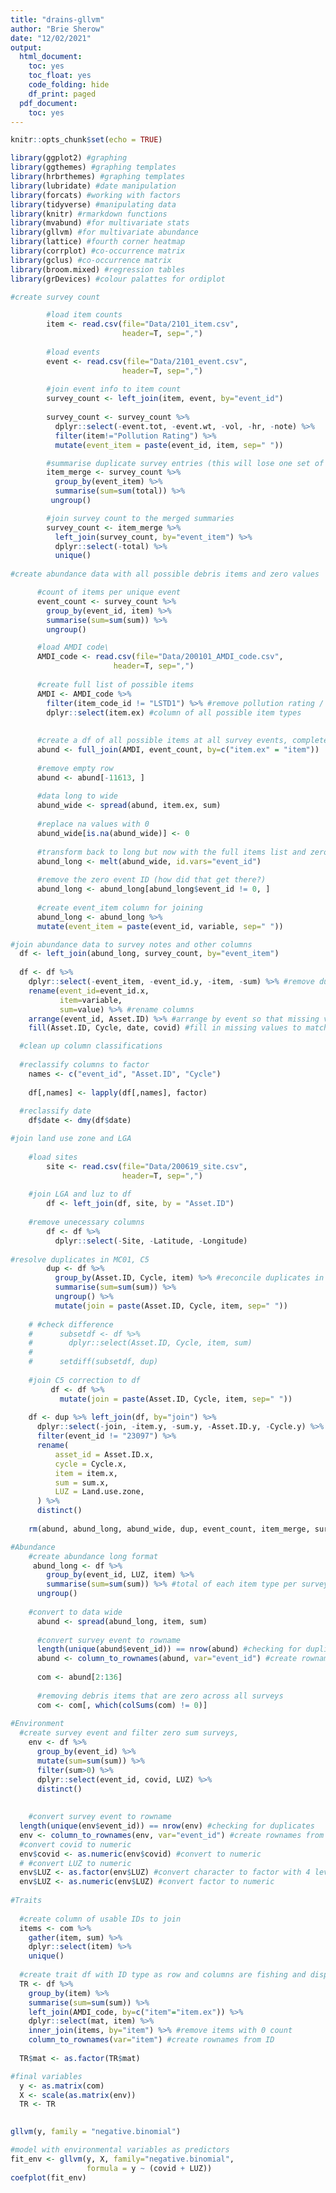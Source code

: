 ```yaml
---
title: "drains-gllvm"
author: "Brie Sherow"
date: "12/02/2021"
output: 
  html_document:
    toc: yes
    toc_float: yes
    code_folding: hide
    df_print: paged
  pdf_document:
    toc: yes
---
```


```r
knitr::opts_chunk$set(echo = TRUE)
```


```r
library(ggplot2) #graphing
library(ggthemes) #graphing templates
library(hrbrthemes) #graphing templates
library(lubridate) #date manipulation
library(forcats) #working with factors
library(tidyverse) #manipulating data
library(knitr) #rmarkdown functions
library(mvabund) #for multivariate stats
library(gllvm) #for multivariate abundance
library(lattice) #fourth corner heatmap
library(corrplot) #co-occurrence matrix
library(gclus) #co-occurrence matrix
library(broom.mixed) #regression tables
library(grDevices) #colour palattes for ordiplot
```

```r
#create survey count  

        #load item counts
        item <- read.csv(file="Data/2101_item.csv", 
                         header=T, sep=",") 
        
        #load events
        event <- read.csv(file="Data/2101_event.csv", 
                         header=T, sep=",") 
        
        #join event info to item count
        survey_count <- left_join(item, event, by="event_id")
        
        survey_count <- survey_count %>%
          dplyr::select(-event.tot, -event.wt, -vol, -hr, -note) %>%
          filter(item!="Pollution Rating") %>%
          mutate(event_item = paste(event_id, item, sep=" "))

        #summarise duplicate survey entries (this will lose one set of notes....)
        item_merge <- survey_count %>%
          group_by(event_item) %>%
          summarise(sum=sum(total)) %>%
         ungroup()

        #join survey count to the merged summaries
        survey_count <- item_merge %>%
          left_join(survey_count, by="event_item") %>%
          dplyr::select(-total) %>%
          unique()
        
#create abundance data with all possible debris items and zero values

      #count of items per unique event
      event_count <- survey_count %>%
        group_by(event_id, item) %>%
        summarise(sum=sum(sum)) %>%
        ungroup()

      #load AMDI code\
      AMDI_code <- read.csv(file="Data/200101_AMDI_code.csv", 
                       header=T, sep=",") 
      
      #create full list of possible items
      AMDI <- AMDI_code %>%
        filter(item_code_id != "LSTD1") %>% #remove pollution rating / microplastics
        dplyr::select(item.ex) #column of all possible item types
      
      
      #create a df of all possible items at all survey events, complete with zeros
      abund <- full_join(AMDI, event_count, by=c("item.ex" = "item"))
      
      #remove empty row
      abund <- abund[-11613, ]
      
      #data long to wide
      abund_wide <- spread(abund, item.ex, sum)
      
      #replace na values with 0
      abund_wide[is.na(abund_wide)] <- 0
        
      #transform back to long but now with the full items list and zero data
      abund_long <- melt(abund_wide, id.vars="event_id")
      
      #remove the zero event ID (how did that get there?)
      abund_long <- abund_long[abund_long$event_id != 0, ]
      
      #create event_item column for joining
      abund_long <- abund_long %>%
      mutate(event_item = paste(event_id, variable, sep=" "))

#join abundance data to survey notes and other columns
  df <- left_join(abund_long, survey_count, by="event_item") 
  
  df <- df %>%
    dplyr::select(-event_item, -event_id.y, -item, -sum) %>% #remove duplicate columns
    rename(event_id=event_id.x,
           item=variable,
           sum=value) %>% #rename columns
    arrange(event_id, Asset.ID) %>% #arrange by event so that missing values are aligned
    fill(Asset.ID, Cycle, date, covid) #fill in missing values to match survey data

  #clean up column classifications
  
  #reclassify columns to factor
    names <- c("event_id", "Asset.ID", "Cycle")
  
    df[,names] <- lapply(df[,names], factor)
  
  #reclassify date
    df$date <- dmy(df$date)

#join land use zone and LGA
    
    #load sites
        site <- read.csv(file="Data/200619_site.csv", 
                         header=T, sep=",") 
        
    #join LGA and luz to df
        df <- left_join(df, site, by = "Asset.ID")
        
    #remove unecessary columns
        df <- df %>%
          dplyr::select(-Site, -Latitude, -Longitude) 
     
#resolve duplicates in MC01, C5    
        dup <- df %>% 
          group_by(Asset.ID, Cycle, item) %>% #reconcile duplicates in MC01 Cycle 5
          summarise(sum=sum(sum)) %>%
          ungroup() %>%
          mutate(join = paste(Asset.ID, Cycle, item, sep=" "))
         
    # #check difference
    #      subsetdf <- df %>%
    #        dplyr::select(Asset.ID, Cycle, item, sum)
    #      
    #      setdiff(subsetdf, dup)
         
    #join C5 correction to df
         df <- df %>%
           mutate(join = paste(Asset.ID, Cycle, item, sep=" "))
         
    df <- dup %>% left_join(df, by="join") %>%
      dplyr::select(-join, -item.y, -sum.y, -Asset.ID.y, -Cycle.y) %>%
      filter(event_id != "23097") %>%
      rename(
          asset_id = Asset.ID.x, 
          cycle = Cycle.x,
          item = item.x,
          sum = sum.x,
          LUZ = Land.use.zone,
      ) %>%
      distinct()
    
    rm(abund, abund_long, abund_wide, dup, event_count, item_merge, survey_count)
```

```r

#Abundance
    #create abundance long format
     abund_long <- df %>%
        group_by(event_id, LUZ, item) %>% 
        summarise(sum=sum(sum)) %>% #total of each item type per survey event
      ungroup()
    
    #convert to data wide
      abund <- spread(abund_long, item, sum) 
    
      #convert survey event to rowname  
      length(unique(abund$event_id)) == nrow(abund) #checking for duplicates
      abund <- column_to_rownames(abund, var="event_id") #create rownames from survey event
      
      com <- abund[2:136]
      
      #removing debris items that are zero across all surveys
      com <- com[, which(colSums(com) != 0)]
      
#Environment
  #create survey event and filter zero sum surveys, 
    env <- df %>%
      group_by(event_id) %>%
      mutate(sum=sum(sum)) %>%
      filter(sum>0) %>%
      dplyr::select(event_id, covid, LUZ) %>%
      distinct()
    
    
    #convert survey event to rowname
  length(unique(env$event_id)) == nrow(env) #checking for duplicates
  env <- column_to_rownames(env, var="event_id") #create rownames from survey event
  #convert covid to numeric
  env$covid <- as.numeric(env$covid) #convert to numeric
  # #convert LUZ to numeric
  env$LUZ <- as.factor(env$LUZ) #convert character to factor with 4 levels
  env$LUZ <- as.numeric(env$LUZ) #convert factor to numeric
    
#Traits
  
  #create column of usable IDs to join
  items <- com %>%
    gather(item, sum) %>%
    dplyr::select(item) %>%
    unique()
  
  #create trait df with ID type as row and columns are fishing and dispersiveness
  TR <- df %>%
    group_by(item) %>%
    summarise(sum=sum(sum)) %>%
    left_join(AMDI_code, by=c("item"="item.ex")) %>%
    dplyr::select(mat, item) %>%
    inner_join(items, by="item") %>% #remove items with 0 count
    column_to_rownames(var="item") #create rownames from ID
  
  TR$mat <- as.factor(TR$mat)

#final variables
  y <- as.matrix(com)
  X <- scale(as.matrix(env))
  TR <- TR
  
```

```r
gllvm(y, family = "negative.binomial")

#model with environmental variables as predictors
fit_env <- gllvm(y, X, family="negative.binomial", 
                 formula = y ~ (covid + LUZ))
coefplot(fit_env)
```

